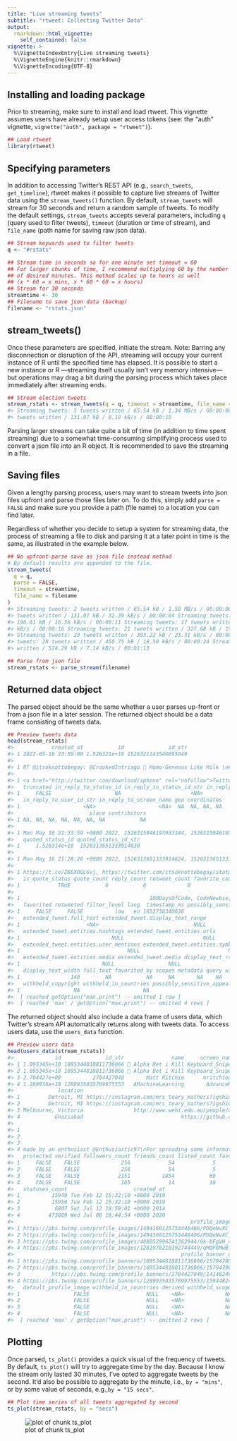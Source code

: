```yaml
---
title: "Live streaming tweets"
subtitle: "rtweet: Collecting Twitter Data"
output: 
  rmarkdown::html_vignette:
    self_contained: false
vignette: >
  %\VignetteIndexEntry{Live streaming tweets}
  %\VignetteEngine{knitr::rmarkdown}
  %\VignetteEncoding{UTF-8}
---
```




## Installing and loading package

Prior to streaming, make sure to install and load rtweet. 
This vignette assumes users have already setup user access tokens (see: the "auth" vignette, `vignette("auth", package = "rtweet")`).


```r
## Load rtweet
library(rtweet)
```



## Specifying parameters

In addition to accessing Twitter's REST API (e.g., `search_tweets`, `get_timeline`), rtweet makes it possible to capture live streams of Twitter data using the `stream_tweets()` function. 
By default, `stream_tweets` will stream for 30 seconds and return a random sample of tweets. 
To modify the default settings, `stream_tweets` accepts several parameters, including `q` (query used to filter tweets), `timeout` (duration or time of stream), and `file_name` (path name for saving raw json data).


```r
## Stream keywords used to filter tweets
q <- "#rstats"

## Stream time in seconds so for one minute set timeout = 60
## For larger chunks of time, I recommend multiplying 60 by the number
## of desired minutes. This method scales up to hours as well
## (x * 60 = x mins, x * 60 * 60 = x hours)
## Stream for 30 seconds
streamtime <- 30 
## Filename to save json data (backup)
filename <- "rstats.json"
```

## stream_tweets()

Once these parameters are specified, initiate the stream. 
Note: Barring any disconnection or disruption of the API, streaming will occupy your current instance of R until the specified time has elapsed. 
It is possible to start a new instance or R ---streaming itself usually isn't very memory intensive--- but operations may drag a bit during the parsing process which takes place immediately after streaming ends.


```r
## Stream election tweets
stream_rstats <- stream_tweets(q = q, timeout = streamtime, file_name = filename)
#> Streaming tweets: 5 tweets written / 65.54 kB / 1.34 MB/s / 00:00:00 Streaming tweets: 9
#> tweets written / 131.07 kB / 8.19 kB/s / 00:00:15
```

Parsing larger streams can take quite a bit of time (in addition to time spent streaming) due to a somewhat time-consuming simplifying process used to convert a json file into an R object. 
It is recommended to save the streaming in a file.

## Saving files

Given a lengthy parsing process, users may want to stream tweets into json files upfront and parse those files later on. 
To do this, simply add `parse = FALSE` and make sure you provide a path (file name) to a location you can find later. 

Regardless of whether you decide to setup a system for streaming data, the process of streaming a file to disk and parsing it at a later point in time is the same, as illustrated in the example below.


```r
## No upfront-parse save as json file instead method
# By default results are appended to the file.
stream_tweets(
  q = q,
  parse = FALSE,
  timeout = streamtime,
  file_name = filename
)
#> Streaming tweets: 2 tweets written / 65.54 kB / 1.58 MB/s / 00:00:00 Streaming tweets: 6
#> tweets written / 131.07 kB / 32.39 kB/s / 00:00:04 Streaming tweets: 12 tweets written /
#> 196.61 kB / 16.56 kB/s / 00:00:11 Streaming tweets: 17 tweets written / 262.14 kB / 15.94
#> kB/s / 00:00:16 Streaming tweets: 21 tweets written / 327.68 kB / 19.54 kB/s / 00:00:16
#> Streaming tweets: 23 tweets written / 393.22 kB / 23.31 kB/s / 00:00:16 Streaming
#> tweets: 28 tweets written / 458.75 kB / 18.50 kB/s / 00:00:24 Streaming tweets: 34 tweets
#> written / 524.29 kB / 7.14 kB/s / 00:01:13

## Parse from json file
stream_rstats <- parse_stream(filename)
```

## Returned data object

The parsed object should be the same whether a user parses up-front or from a json file in a later session. 
The returned object should be a data frame consisting of tweets data.


```r
## Preview tweets data
head(stream_rstats)
#>            created_at           id              id_str
#> 1 2022-05-16 23:59:00 1.526321e+18 1526321343540695049
#>                                                                                                                                            text
#> 1 RT @itsoknottobegay: @CrookedIntriago  Homo-Geneous Like Milk \n#100DaysOfCode #CodeNewbie #WomenWhoCode #Programming #DataScience #Academi…
#>                                                                               source
#> 1 <a href="http://twitter.com/download/iphone" rel="nofollow">Twitter for iPhone</a>
#>   truncated in_reply_to_status_id in_reply_to_status_id_str in_reply_to_user_id
#> 1     FALSE                    NA                      <NA>                  NA
#>   in_reply_to_user_id_str in_reply_to_screen_name geo coordinates
#> 1                    <NA>                    <NA>  NA  NA, NA, NA
#>                        place contributors
#> 1 NA, NA, NA, NA, NA, NA, NA           NA
#>                                                                                                                                                                                                                                                                                                                                                                                                                                                                                                                                                                                                                                                                                                                                                                                                                                                                                                                                                                                                                                                                                                                                                                                                                                                                                                                                                                                                                                                                                                                                                                                                                                                                                                                                                                                                                                                                                                                                                                                                                                                                                                                                                                                                                                                                                                                                                                                                                                                                                                                                                                                                                                                                                                                                                                                                                                                                                                                                                                                                                                                                                                                                                                                                                                                                                                                                                                                                                                                                                                                                                                                                                                                                                                                                                                                                                                                                                                                                                                                                                                                                                                                                                                                                                                                                                                                                                                                                                                                                                                                                                                                                                                                                                                                                                                                                                                                                                                                                                                                                                                                                                                                                                                                                                                                                                                                                                                                                                                                                                                                                                                                                                                                                                                                                                                                                                                                                                                                                                                                                                                                                         retweeted_status
#> 1 Mon May 16 21:33:59 +0000 2022, 1526315046195933184, 1526315046195933188, @CrookedIntriago  Homo-Geneous Like Milk \n#100DaysOfCode #CodeNewbie #WomenWhoCode #Programming #DataScience… https://t.co/rd2TG3V9Ya, 17, 140, <a href="http://twitter.com/download/iphone" rel="nofollow">Twitter for iPhone</a>, TRUE, 1526229037265301504, 1526229037265301504, 17323985, 17323985, CrookedIntriago, 1357331606319599616, 1357331606319599619,  Its Ok Not To Be Gay, itsoknottobegay, NA, http://www.projectarachnid.com, 🔗 #CyberSecurity x|x #rapbot, none, FALSE, FALSE, 44, 1, 7, 5744, 10532, Thu Feb 04 14:14:41 +0000 2021, NA, NA, FALSE, NA, FALSE, FALSE, F5F8FA, , , FALSE, 1DA1F2, C0DEED, DDEEF6, 333333, TRUE, http://pbs.twimg.com/profile_images/1515518117774041088/j2eTPX4D_normal.jpg, https://pbs.twimg.com/profile_images/1515518117774041088/j2eTPX4D_normal.jpg, https://pbs.twimg.com/profile_banners/1357331606319599619/1650162834, TRUE, FALSE, NA, NA, NA, NA, NA, NA, NA, 1526313651333914624, 1526313651333914630, Mon May 16 21:28:26 +0000 2022, 1526313651333914624, 1526313651333914630,  Rap Has Become So Gay \n#Python #Roblox #IoT #IIoT #Azure #PyTorch #Cython #RStats #DotNet #CPP #Java #DeFi #ADA… https://t.co/Xf3vKLyH0d, <a href="http://twitter.com/download/iphone" rel="nofollow">Twitter for iPhone</a>, TRUE, NA, NA, NA, NA, NA, 1357331606319599616, 1357331606319599619,  Its Ok Not To Be Gay, itsoknottobegay, NA, http://www.projectarachnid.com, 🔗 #CyberSecurity x|x #rapbot, none, FALSE, FALSE, 44, 1, 7, 5744, 10532, Thu Feb 04 14:14:41 +0000 2021, NA, NA, FALSE, NA, FALSE, FALSE, F5F8FA, , , FALSE, 1DA1F2, C0DEED, DDEEF6, 333333, TRUE, http://pbs.twimg.com/profile_images/1515518117774041088/j2eTPX4D_normal.jpg, https://pbs.twimg.com/profile_images/1515518117774041088/j2eTPX4D_normal.jpg, https://pbs.twimg.com/profile_banners/1357331606319599619/1650162834, TRUE, FALSE, NA, NA, NA, NA, NA, NA, NA, 1526229037265301504, 1526229037265301504, TRUE,  Rap Has Become So Gay \n#Python #Roblox #IoT #IIoT #Azure #PyTorch #Cython #RStats #DotNet #CPP #Java #DeFi #ADA #CSharp #Flutter #SQL #TensorFlow #Web3 #JavaScript #ReactJS #Serverless #Linux #Security #NFT #opensource\n#AI #CSS #WordPress #HTML #ETH #DevOps #100DaysOfCode #ADA, 0, 279, Python, Roblox, IoT, IIoT, Azure, PyTorch, Cython, RStats, DotNet, CPP, Java, DeFi, ADA, CSharp, Flutter, SQL, TensorFlow, Web3, JavaScript, ReactJS, Serverless, Linux, Security, NFT, opensource, AI, CSS, WordPress, HTML, ETH, DevOps, 100DaysOfCode, ADA, 25, 32, 33, 40, 41, 45, 46, 51, 52, 58, 59, 67, 68, 75, 76, 83, 84, 91, 92, 96, 97, 102, 103, 108, 109, 113, 114, 121, 122, 130, 131, 135, 136, 147, 148, 153, 154, 165, 166, 174, 175, 186, 187, 193, 194, 203, 204, 208, 209, 220, 221, 224, 225, 229, 230, 240, 241, 246, 247, 251, 252, 259, 260, 274, 275, 279, 2, 0, 14, 7, Python, Roblox, IoT, IIoT, Azure, PyTorch, Cython, RStats, DotNet, CPP, Java, DeFi, ADA, 25, 32, 33, 40, 41, 45, 46, 51, 52, 58, 59, 67, 68, 75, 76, 83, 84, 91, 92, 96, 97, 102, 103, 108, 109, 113, https://t.co/Xf3vKLyH0d, https://twitter.com/i/web/status/1526313651333914630, twitter.com/i/web/status/1…, 115, 138, FALSE, FALSE, low, en, NA, https://t.co/ZK6XOGLGvj, https://twitter.com/itsoknottobegay/status/1526313651333914630, twitter.com/itsoknottobega…, TRUE, @CrookedIntriago  Homo-Geneous Like Milk \n#100DaysOfCode #CodeNewbie #WomenWhoCode #Programming #DataScience #AcademicTwitter #MachineLearning #Serverless #ML #IoTPL #Rstats #tech #Polygon #FutureOfWork #DevOps #bigdata #CyberSecurity #code #BugBounty #Angular #BlackTechTwitter\n#100Devs #a11y https://t.co/z0BrXjh4GO, 17, 294, 100DaysOfCode, CodeNewbie, WomenWhoCode, Programming, DataScience, AcademicTwitter, MachineLearning, Serverless, ML, IoTPL, Rstats, tech, Polygon, FutureOfWork, DevOps, bigdata, CyberSecurity, code, BugBounty, Angular, BlackTechTwitter, 100Devs, a11y, 43, 57, 58, 69, 70, 83, 84, 96, 97, 109, 110, 126, 127, 143, 144, 155, 156, 159, 160, 166, 167, 174, 175, 180, 181, 189, 190, 203, 204, 211, 212, 220, 221, 235, 236, 241, 242, 252, 253, 261, 262, 279, 280, 288, 289, 294, CrookedIntriago, CROOK, 17323985, 17323985, 0, 16, 1526315034040840192, 1526315034045038592, 1526315034040840195, 1526315034045038594, 295, 318, 295, 318, http://pbs.twimg.com/media/FS6Pb8tXsAMIUaq.jpg, http://pbs.twimg.com/media/FS6Pb8uXwAIXRb1.jpg, https://pbs.twimg.com/media/FS6Pb8tXsAMIUaq.jpg, https://pbs.twimg.com/media/FS6Pb8uXwAIXRb1.jpg, https://t.co/z0BrXjh4GO, https://t.co/z0BrXjh4GO, pic.twitter.com/z0BrXjh4GO, pic.twitter.com/z0BrXjh4GO, https://twitter.com/itsoknottobegay/status/1526315046195933188/photo/1, https://twitter.com/itsoknottobegay/status/1526315046195933188/photo/1, photo, photo, 150, 150, 150, 150, crop, crop, 750, 749, 1334, 728, fit, fit, 675, 749, 1200, 728, fit, fit, 382, 680, 680, 661, fit, fit, 1526315034040840192, 1526315034045038592, 1526315034040840195, 1526315034045038594, 295, 318, 295, 318, http://pbs.twimg.com/media/FS6Pb8tXsAMIUaq.jpg, http://pbs.twimg.com/media/FS6Pb8uXwAIXRb1.jpg, https://pbs.twimg.com/media/FS6Pb8tXsAMIUaq.jpg, https://pbs.twimg.com/media/FS6Pb8uXwAIXRb1.jpg, https://t.co/z0BrXjh4GO, https://t.co/z0BrXjh4GO, pic.twitter.com/z0BrXjh4GO, pic.twitter.com/z0BrXjh4GO, https://twitter.com/itsoknottobegay/status/1526315046195933188/photo/1, https://twitter.com/itsoknottobegay/status/1526315046195933188/photo/1, photo, photo, 150, 150, 150, 150, crop, crop, 750, 749, 1334, 728, fit, fit, 675, 749, 1200, 728, fit, fit, 382, 680, 680, 661, fit, fit, 0, 0, 10, 3, 100DaysOfCode, CodeNewbie, WomenWhoCode, Programming, DataScience, 43, 57, 58, 69, 70, 83, 84, 96, 97, 109, https://t.co/rd2TG3V9Ya, https://twitter.com/i/web/status/1526315046195933188, twitter.com/i/web/status/1…, 111, 134, CrookedIntriago, CROOK, 17323985, 17323985, 0, 16, FALSE, FALSE, FALSE, low, en
#>   quoted_status_id quoted_status_id_str
#> 1     1.526314e+18  1526313651333914630
#>                                                                                                                                                                                                                                                                                                                                                                                                                                                                                                                                                                                                                                                                                                                                                                                                                                                                                                                                                                                                                                                                                                                                                                                                                                                                                                                                                                                                                                                                                                                                                                                                                                                                                                                                                                                                                                                                                                                                                                                                                                                                                                                                                                                                                                         quoted_status
#> 1 Mon May 16 21:28:26 +0000 2022, 1526313651333914624, 1526313651333914630,  Rap Has Become So Gay \n#Python #Roblox #IoT #IIoT #Azure #PyTorch #Cython #RStats #DotNet #CPP #Java #DeFi #ADA… https://t.co/Xf3vKLyH0d, <a href="http://twitter.com/download/iphone" rel="nofollow">Twitter for iPhone</a>, TRUE, NA, NA, NA, NA, NA, 1357331606319599616, 1357331606319599619,  Its Ok Not To Be Gay, itsoknottobegay, NA, http://www.projectarachnid.com, 🔗 #CyberSecurity x|x #rapbot, none, FALSE, FALSE, 44, 1, 7, 5744, 10532, Thu Feb 04 14:14:41 +0000 2021, NA, NA, FALSE, NA, FALSE, FALSE, F5F8FA, , , FALSE, 1DA1F2, C0DEED, DDEEF6, 333333, TRUE, http://pbs.twimg.com/profile_images/1515518117774041088/j2eTPX4D_normal.jpg, https://pbs.twimg.com/profile_images/1515518117774041088/j2eTPX4D_normal.jpg, https://pbs.twimg.com/profile_banners/1357331606319599619/1650162834, TRUE, FALSE, NA, NA, NA, NA, NA, NA, NA, 1526229037265301504, 1526229037265301504, TRUE,  Rap Has Become So Gay \n#Python #Roblox #IoT #IIoT #Azure #PyTorch #Cython #RStats #DotNet #CPP #Java #DeFi #ADA #CSharp #Flutter #SQL #TensorFlow #Web3 #JavaScript #ReactJS #Serverless #Linux #Security #NFT #opensource\n#AI #CSS #WordPress #HTML #ETH #DevOps #100DaysOfCode #ADA, 0, 279, Python, Roblox, IoT, IIoT, Azure, PyTorch, Cython, RStats, DotNet, CPP, Java, DeFi, ADA, CSharp, Flutter, SQL, TensorFlow, Web3, JavaScript, ReactJS, Serverless, Linux, Security, NFT, opensource, AI, CSS, WordPress, HTML, ETH, DevOps, 100DaysOfCode, ADA, 25, 32, 33, 40, 41, 45, 46, 51, 52, 58, 59, 67, 68, 75, 76, 83, 84, 91, 92, 96, 97, 102, 103, 108, 109, 113, 114, 121, 122, 130, 131, 135, 136, 147, 148, 153, 154, 165, 166, 174, 175, 186, 187, 193, 194, 203, 204, 208, 209, 220, 221, 224, 225, 229, 230, 240, 241, 246, 247, 251, 252, 259, 260, 274, 275, 279, 2, 0, 14, 7, Python, Roblox, IoT, IIoT, Azure, PyTorch, Cython, RStats, DotNet, CPP, Java, DeFi, ADA, 25, 32, 33, 40, 41, 45, 46, 51, 52, 58, 59, 67, 68, 75, 76, 83, 84, 91, 92, 96, 97, 102, 103, 108, 109, 113, https://t.co/Xf3vKLyH0d, https://twitter.com/i/web/status/1526313651333914630, twitter.com/i/web/status/1…, 115, 138, FALSE, FALSE, low, en, NA
#>                                                                                                quoted_status_permalink
#> 1 https://t.co/ZK6XOGLGvj, https://twitter.com/itsoknottobegay/status/1526313651333914630, twitter.com/itsoknottobega…
#>   is_quote_status quote_count reply_count retweet_count favorite_count
#> 1            TRUE           0           0             0              0
#>                                                                                                                                                                                                                                                                                                                                                                       entities
#> 1                                         100DaysOfCode, CodeNewbie, WomenWhoCode, Programming, DataScience, 64, 78, 79, 90, 91, 104, 105, 117, 118, 130, NA, NA, NA, NA, NA, itsoknottobegay, CrookedIntriago,  Its Ok Not To Be Gay, CROOK, 1357331606319599616, 17323985, 1357331606319599619, 17323985, 3, 21, 19, 37, NA, NA, NA, NA, NA, NA, NA, NA, NA, NA, NA, NA, NA
#>   favorited retweeted filter_level lang  timestamp_ms possibly_sensitive
#> 1     FALSE     FALSE          low   en 1652738340636                 NA
#>   extended_tweet.full_text extended_tweet.display_text_range
#> 1                     <NA>                              NULL
#>   extended_tweet.entities.hashtags extended_tweet.entities.urls
#> 1                             NULL                         NULL
#>   extended_tweet.entities.user_mentions extended_tweet.entities.symbols
#> 1                                  NULL                            NULL
#>   extended_tweet.entities.media extended_tweet.media display_text_range
#> 1                          NULL                 NULL                 NA
#>   display_text_width full_text favorited_by scopes metadata query withheld_scope
#> 1                140        NA           NA     NA       NA    NA             NA
#>   withheld_copyright withheld_in_countries possibly_sensitive_appealable
#> 1                 NA                    NA                            NA
#>  [ reached getOption("max.print") -- omitted 1 row ]
#>  [ reached 'max' / getOption("max.print") -- omitted 4 rows ]
```

The returned object should also include a data frame of users data, which Twitter's stream API automatically returns along with tweets data. 
To access users data, use the `users_data` function.


```r
## Preview users data
head(users_data(stream_rstats))
#>             id              id_str               name     screen_name
#> 1 1.095345e+18 1095344818811736066  Alpha Bet i Kill Keyboard_Sniper
#> 2 1.095345e+18 1095344818811736066  Alpha Bet i Kill Keyboard_Sniper
#> 3 2.704427e+09          2704427049       Matt Ritchie      mritchieau
#> 4 1.280936e+18 1280935835789975553   AMachineLearning       AdvanceML
#>              location                                                          url
#> 1         Detroit, MI https://instagram.com/mrs_teary_mathers?igshid=1nkca653aaojk
#> 2         Detroit, MI https://instagram.com/mrs_teary_mathers?igshid=1nkca653aaojk
#> 3 Melbourne, Victoria                http://www.wehi.edu.au/people/matthew-ritchie
#> 4           Ghaziabad                               https://github.com/harshita897
#>                                                                                                                                           description
#> 1                                                                                                       Go Head Take Your Best Shot @ My Kevlar Cloak
#> 2                                                                                                       Go Head Take Your Best Shot @ My Kevlar Cloak
#> 3                                                                    Everything is R-some #rstats #bioconductor #genomics #singlecell #bioinformatics
#> 4 made by an enthusiast @Enthusiastic97\nFor spreading some informational tweets, \nsupport me for spreading more Informational tweets🕵‍♀️\nThanks All.
#>   protected verified followers_count friends_count listed_count favourites_count
#> 1     FALSE    FALSE             256            54            5            24242
#> 2     FALSE    FALSE             256            54            5            24243
#> 3     FALSE    FALSE            2151          1854           69            11672
#> 4     FALSE    FALSE             165            14           10           241433
#>   statuses_count                     created_at
#> 1          15949 Tue Feb 12 15:32:10 +0000 2019
#> 2          15950 Tue Feb 12 15:32:10 +0000 2019
#> 3           6807 Sat Jul 12 19:59:01 +0000 2014
#> 4         473889 Wed Jul 08 18:44:54 +0000 2020
#>                                                        profile_image_url_https
#> 1 https://pbs.twimg.com/profile_images/1494160125753446406/PDQeNvXC_normal.jpg
#> 2 https://pbs.twimg.com/profile_images/1494160125753446406/PDQeNvXC_normal.jpg
#> 3 https://pbs.twimg.com/profile_images/488052996241362944/0k-bFgVH_normal.jpeg
#> 4 https://pbs.twimg.com/profile_images/1281978210192744449/qMQFGMwB_normal.jpg
#>                                                     profile_banner_url default_profile
#> 1 https://pbs.twimg.com/profile_banners/1095344818811736066/1579478086            TRUE
#> 2 https://pbs.twimg.com/profile_banners/1095344818811736066/1579478086            TRUE
#> 3          https://pbs.twimg.com/profile_banners/2704427049/1414824913            TRUE
#> 4 https://pbs.twimg.com/profile_banners/1280935835789975553/1594482401            TRUE
#>   default_profile_image withheld_in_countries derived withheld_scope entitites
#> 1                 FALSE                  NULL    <NA>             NA      NULL
#> 2                 FALSE                  NULL    <NA>             NA      NULL
#> 3                 FALSE                  NULL    <NA>             NA      NULL
#> 4                 FALSE                  NULL    <NA>             NA      NULL
#>  [ reached 'max' / getOption("max.print") -- omitted 2 rows ]
```

## Plotting

Once parsed, `ts_plot()` provides a quick visual of the frequency of tweets. 
By default, `ts_plot()` will try to aggregate time by the day. 
Because I know the stream only lasted 30 minutes, I've opted to aggregate tweets by the second. 
It'd also be possible to aggregate by the minute, i.e., `by = "mins"`, or by some value of seconds, e.g.,`by = "15 secs"`. 


```r
## Plot time series of all tweets aggregated by second
ts_plot(stream_rstats, by = "secs")
```

![plot of chunk ts_plot](vignette/articles/figure/ts_plot-1.png)

